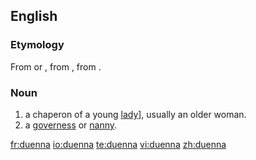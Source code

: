 ==English==

===Etymology===
From {{etyl|osp|en}}  {{term|duenna|lang=osp}} or {{term|dueña|lang=osp}}, from {{VL.}} {{term|donna|lang=lat}}, from {{etyl|la|en}} {{term|domina ||Lady|lang=la}}.

===Noun===
{{en-noun}}

# a chaperon of a young [[lady]]], usually an older woman.
# a [[governess]] or [[nanny]].

[[fr:duenna]]
[[io:duenna]]
[[te:duenna]]
[[vi:duenna]]
[[zh:duenna]]